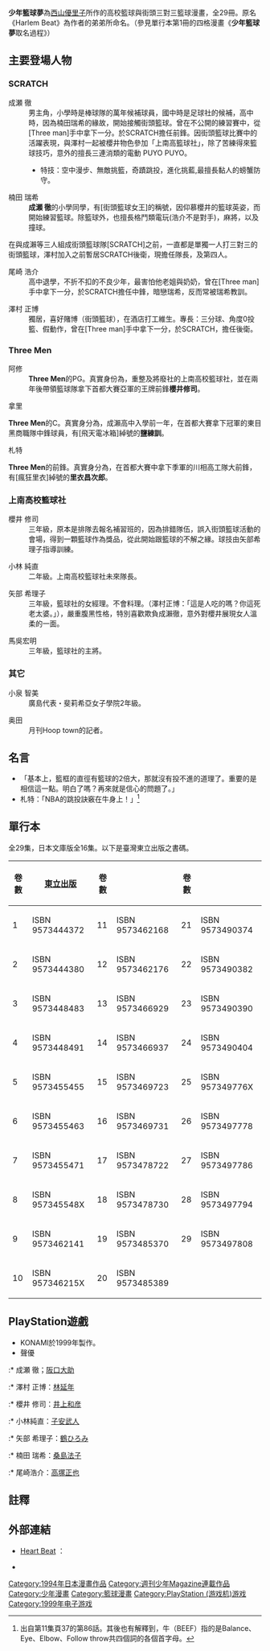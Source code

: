 {{noteTA
|1=里子
}}
{{Infobox animanga/Headerofja
|標題= 少年籃球夢
|圖像= 
|尺寸= 
|說明= 
|日文名稱= Harlem Beat
|英文名稱= 
|假名= 
|羅馬字= 
|類型= [[籃球|籃球]]、[[少年漫畫|少年漫畫]]
}}
{{Infobox animanga/name
|official= 
|formal= {{flagicon|Taiwan}} 少年籃球夢
|common= 
}}
{{Infobox animanga/Manga
|標題= 
|作者= [[西山優里子|西山優里子]]
|作畫= 
|出版社= {{flagicon|Japan}} [[講談社|講談社]]<br/> {{flagicon|Taiwan}} [[東立出版社|東立出版社]]
|其他出版社= 
|連載雜誌= {{flagicon|Japan}} [[週刊少年Magazine|週刊少年Magazine]]
|發售日= 
|開始= 
|結束= 
|冊數={{flagicon|Japan}} 全29冊<br/>{{flagicon|Japan}} 全16冊（文庫版）<br/>{{flagicon|Taiwan}} 全29冊
|話數= 
|其他= 
}}
{{Infobox animanga/Game
|Title= Harlem Beat～You're The One～
|Genre= 
|Plat= [[PlayStation|PlayStation]]
|Spec= 
|Recommend= 
|Engine= 
|Patch= 
|Version= 
|Dev= [[KONAMI|KONAMI]]
|Pub= 
|Producer= 
|Director= 
|Scenario= 
|CharacterDesign= 
|Sound= 
|Media= CD-ROMx1
|Play= 1人
|Date= 1999年10月28日
|Released= 
|Price= [[日幣|￥]]5,800
|Sale= 
|Rating= 
|Device= 
|ContentsIcon= 
|Name= 
|End= 
|Save= 
|Size= 
|QSave= 
|QLoad= 
|Continue= 
|Screen= 
|FScreen= 
|Music= 
|Voice= 
|Log= 
|CGMode= 
|MMode= 
|EMode= 
|Skip= 
|Auto= 
|Etc= 
}}
{{Infobox animanga/Footerofja}}
{{漫畫}}
'''少年籃球夢'''為[[西山優里子|西山優里子]]所作的高校籃球與街頭三對三籃球漫畫，全29冊。原名《Harlem Beat》為作者的弟弟所命名。（參見單行本第1冊的四格漫畫《'''少年籃球夢'''取名過程》）

==主要登場人物==
===SCRATCH===
;成瀬 徹
: 男主角，小學時是棒球隊的萬年候補球員，國中時是足球社的候補，高中時，因為楠田瑞希的緣故，開始接觸街頭籃球。曾在不公開的練習賽中，從[Three man]手中拿下一分。於SCRATCH擔任前鋒。因街頭籃球比賽中的活躍表現，與澤村一起被櫻井物色參加「上南高籃球社」，除了苦練得來籃球技巧，意外的擅長三連消類的電動 PUYO PUYO。
:* 特技：空中漫步、無敵挑籃，奇蹟跳投，進化挑藍,最擅長黏人的螃蟹防守。

;楠田 瑞希
: '''成瀬 徹'''的小學同學，有[街頭籃球女王]的稱號，因仰慕櫻井的籃球英姿，而開始練習籃球。除籃球外，也擅長格鬥類電玩(浩介不是對手)，麻將，以及撞球。

在與成瀨等三人組成街頭籃球隊[SCRATCH]之前，一直都是單獨一人打三對三的街頭籃球，澤村加入之前暫居SCRATCH後衛，現擔任隊長，及第四人。
;尾崎 浩介
: 高中退學，不折不扣的不良少年，最害怕他老姐與奶奶，曾在[Three man]手中拿下一分，於SCRATCH擔任中鋒，暗戀瑞希，反而常被瑞希教訓。

;澤村 正博
: 獨居，喜好賭博（街頭籃球），在酒店打工維生。專長：三分球、角度0投籃、假動作，曾在[Three man]手中拿下一分，於SCRATCH，擔任後衛。

===Three Men===
;阿修
:'''Three Men'''的PG。真實身份為，重整及將廢社的上南高校籃球社，並在兩年後帶領籃球隊拿下首都大賽亞軍的王牌前鋒'''櫻井修司'''。

;拿里
'''Three Men'''的C。真實身分為，成瀨高中入學前一年，在首都大賽拿下冠軍的東目黑商職隊中鋒球員，有[飛天電冰箱]綽號的'''鹽練訓'''。

;札特
'''Three Men'''的前鋒。真實身分為，在首都大賽中拿下季軍的川相高工隊大前鋒，有[瘋狂里衣]綽號的'''里衣昌次郎'''。

===上南高校籃球社===
;櫻井 修司
: 三年級，原本是排隊去報名補習班的，因為排錯隊伍，誤入街頭籃球活動的會場，得到一顆籃球作為獎品，從此開始跟籃球的不解之緣。球技由矢部希理子指導訓練。

;小林 純直
: 二年級。上南高校籃球社未來隊長。

;矢部 希理子
: 三年級，籃球社的女經理。不會料理。（澤村正博：「這是人吃的嗎？你這死老太婆。」），嚴重腹黑性格，特別喜歡欺負成瀨徹，意外對櫻井展現女人溫柔的一面。

;馬吳宏明
: 三年級，籃球社的主將。

===其它===
;小泉 智美
: 廣島代表・斐莉希亞女子學院2年級。

;奥田
: 月刊Hoop town的記者。

==名言==
* 「基本上，籃框的直徑有籃球的2倍大，那就沒有投不進的道理了。重要的是相信這一點。明白了嗎？再來就是信心的問題了。」
* 札特：「NBA的跳投訣竅在牛身上！」<ref>出自第11集頁37的第86話。其後也有解釋到，牛（BEEF）指的是Balance、Eye、Elbow、Follow throw共四個詞的各個首字母。</ref>

==單行本==
全29集，日本文庫版全16集。以下是臺灣東立出版之書碼。
{| class="wikitable" style="text-align:center"
|-
! 卷數 !! {{flagicon|Taiwan}} [[東立出版|東立出版]] !! 卷數 !! !! 卷數 !!
|-
| 1 || ISBN 9573444372 || 11 || ISBN 9573462168 || 21 || ISBN 9573490374
|-
| 2 || ISBN 9573444380 || 12 || ISBN 9573462176 || 22 || ISBN 9573490382
|-
| 3 || ISBN 9573448483 || 13 || ISBN 9573466929 || 23 || ISBN 9573490390
|-
| 4 || ISBN 9573448491 || 14 || ISBN 9573466937 || 24 || ISBN 9573490404
|-
| 5 || ISBN 9573455455 || 15 || ISBN 9573469723 || 25 || ISBN 957349776X
|-
| 6 || ISBN 9573455463 || 16 || ISBN 9573469731 || 26 || ISBN 9573497778
|-
| 7 || ISBN 9573455471 || 17 || ISBN 9573478722 || 27 || ISBN 9573497786
|-
| 8 || ISBN 957345548X || 18 || ISBN 9573478730 || 28 || ISBN 9573497794
|-
| 9 || ISBN 9573462141 || 19 || ISBN 9573485370 || 29 || ISBN 9573497808
|-
| 10 || ISBN 957346215X || 20 || ISBN 9573485389 
|}

==PlayStation遊戲==
* KONAMI於1999年製作。
* 聲優
:* 成瀬 徹；[[阪口大助|阪口大助]]
:* 澤村 正博：[[林延年|林延年]]
:* 櫻井 修司：[[井上和彦|井上和彦]]
:* 小林純直：[[子安武人|子安武人]]
:* 矢部 希理子：[[鶴ひろみ|鶴ひろみ]]
:* 楠田 瑞希：[[桑島法子|桑島法子]]
:* 尾崎浩介：[[高塚正也|高塚正也]]

== 註釋 ==
<references/>

==外部連結==
* {{ja}}[http://www3.to/h-beat/ Heart Beat] {{Wayback|url=http://www3.to/h-beat/ |date=20071006151734 }}：{{lang|ja|ファン主催の{{link-ja|Webring|ウェブリング}}}}
* {{ja}}[https://web.archive.org/web/20071224135909/http://www.konami.co.jp/press/1999/r.11.10.14.html {{lang|ja|コナミ、『週刊少年マガジン』の人気バスケット漫画をゲーム化 PS「Harlem Beat～You're The One～」発売}}]

{{DEFAULTSORT:Harlem Beat}}
[[Category:1994年日本漫畫作品|Category:1994年日本漫畫作品]]
[[Category:週刊少年Magazine連載作品|Category:週刊少年Magazine連載作品]]
[[Category:少年漫畫|Category:少年漫畫]]
[[Category:籃球漫畫|Category:籃球漫畫]]
[[Category:PlayStation_(游戏机)游戏|Category:PlayStation (游戏机)游戏]]
[[Category:1999年电子游戏|Category:1999年电子游戏]]